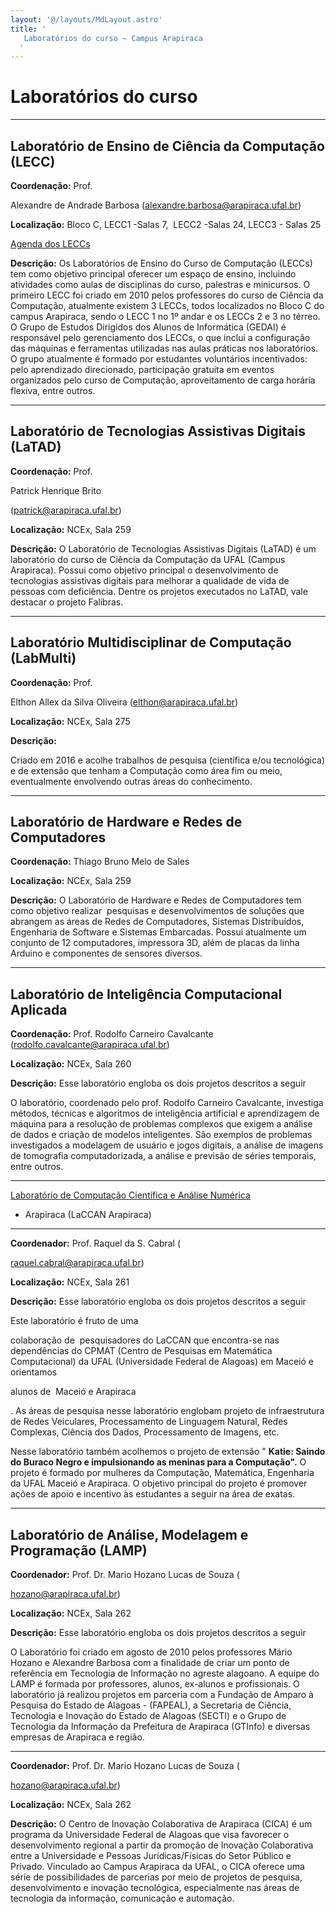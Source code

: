 ```yaml
---
layout: '@/layouts/MdLayout.astro'
title: '
   Laboratórios do curso — Campus Arapiraca
  '
---
```




Laboratórios do curso
=====================










---


Laboratório de Ensino de Ciência da Computação (LECC)
-----------------------------------------------------



**Coordenação:** 
 Prof.
 
 Alexandre de Andrade Barbosa (alexandre.barbosa@arapiraca.ufal.br)
 





**Localização:** 
 Bloco C, LECC1 -Salas 7,  LECC2 -Salas 24, LECC3 - Salas 25
 




[Agenda dos LECCs](/cpt/documentos/agenda-dos-leccs) 





**Descrição:** 
 Os Laboratórios de Ensino do Curso de Computação (LECCs) tem como objetivo principal oferecer um espaço de ensino, incluindo atividades como aulas de disciplinas do curso, palestras e minicursos. O primeiro LECC foi criado em 2010 pelos professores do curso de Ciência da Computação, atualmente existem 3 LECCs, todos localizados no Bloco C do campus Arapiraca, sendo o LECC 1 no 1º andar e os LECCs 2 e 3 no térreo. O Grupo de Estudos Dirigidos dos Alunos de Informática (GEDAI) é responsável pelo gerenciamento dos LECCs, o que inclui a configuração das máquinas e ferramentas utilizadas nas aulas práticas nos laboratórios. O grupo atualmente é formado por estudantes voluntários incentivados: pelo aprendizado direcionado, participação gratuita em eventos organizados pelo curso de Computação, aproveitamento de carga horária flexiva, entre outros.
 





---


Laboratório de Tecnologias Assistivas Digitais (LaTAD)
------------------------------------------------------



**Coordenação:** 
 Prof.
 
 Patrick Henrique Brito
 

 (patrick@arapiraca.ufal.br)
 





**Localização:** 
 NCEx, Sala 259
 





**Descrição:** 
 O Laboratório de Tecnologias Assistivas Digitais (LaTAD) é um laboratório do curso de Ciência da Computação da UFAL (Campus Arapiraca). Possui como objetivo principal o desenvolvimento de tecnologias assistivas digitais para melhorar a qualidade de vida de pessoas com deficiência. Dentre os projetos executados no LaTAD, vale destacar o projeto Falibras.
 





---


Laboratório Multidisciplinar de Computação (LabMulti)
-----------------------------------------------------



**Coordenação:** 
 Prof.
 
 Elthon Allex da Silva Oliveira (elthon@arapiraca.ufal.br)
 





**Localização:** 
 NCEx, Sala 275
 





**Descrição:** 


 Criado em 2016 e acolhe trabalhos de pesquisa (científica e/ou tecnológica) e de extensão que tenham a Computação como área fim ou meio, eventualmente envolvendo outras áreas do conhecimento.
 






---





Laboratório de Hardware e Redes de Computadores
-----------------------------------------------



**Coordenação:** 
 Thiago Bruno Melo de Sales
 




**Localização:** 
 NCEx, Sala 259
 





**Descrição:** 
 O Laboratório de Hardware e Redes de Computadores tem como objetivo realizar  pesquisas e desenvolvimentos de soluções que abrangem as áreas de Redes de Computadores, Sistemas Distribuídos, Engenharia de Software e Sistemas Embarcadas. Possui atualmente um conjunto de 12 computadores, impressora 3D, além de placas da linha Arduino e componentes de sensores diversos.
 








---


Laboratório de Inteligência Computacional Aplicada
--------------------------------------------------



**Coordenação:** 
 Prof. Rodolfo Carneiro Cavalcante (rodolfo.cavalcante@arapiraca.ufal.br)
 




**Localização:** 
 NCEx, Sala 260
 




**Descrição:** 
 Esse laboratório engloba os dois projetos descritos a seguir
 






 O laboratório, coordenado pelo prof. Rodolfo Carneiro Cavalcante, investiga métodos, técnicas e algoritmos de inteligência artificial e aprendizagem de máquina para a resolução de problemas complexos que exigem a análise de dados e criação de modelos inteligentes. São exemplos de problemas investigados a modelagem de usuário e jogos digitais, a análise de imagens de tomografia computadorizada, a análise e previsão de séries temporais, entre outros.
 





---


[Laboratório de Computação Científica e Análise Numérica](https://sites.google.com/laccan.ufal.br/laccan/in%25C3%25ADcio?authuser=0) 
 - Arapiraca (LaCCAN Arapiraca)
---------------------------------------------------------------------------------------------------------------------------------------------------------------------



**Coordenador:** 
 Prof. Raquel da S. Cabral (
 
 raquel.cabral@arapiraca.ufal.br)
 





**Localização:** 
 NCEx, Sala 261
 





**Descrição:** 
 Esse laboratório engloba os dois projetos descritos a seguir
 




 Este laboratório é fruto de uma
 
 colaboração de  pesquisadores do LaCCAN que encontra-se nas dependências do CPMAT (Centro de Pesquisas em Matemática Computacional) da UFAL (Universidade Federal de Alagoas) em Maceió e orientamos
 
 alunos de  Maceió e Arapiraca
 
 . As áreas de pesquisa nesse laboratório englobam projeto de infraestrutura de Redes Veiculares, Processamento de Linguagem Natural, Redes Complexas, Ciência dos Dados, Processamento de Imagens, etc.
 
 Nesse laboratório também acolhemos o projeto de extensão "
 **Katie: Saindo do Buraco Negro e impulsionando as meninas para a Computação".** 
 O projeto é formado por mulheres da Computação, Matemática, Engenharia da UFAL Maceió e Arapiraca. O objetivo principal do projeto é promover ações de apoio e incentivo às estudantes a seguir na área de exatas.
 





---




Laboratório de Análise, Modelagem e Programação (LAMP)
------------------------------------------------------



**Coordenador:** 
 Prof. Dr. Mario Hozano Lucas de Souza (
 
 hozano@arapiraca.ufal.br)
 





**Localização:** 
 NCEx, Sala 262
 





**Descrição:** 
 Esse laboratório engloba os dois projetos descritos a seguir
 





 O Laboratório foi criado em agosto de 2010 pelos professores Mário Hozano e Alexandre Barbosa com a finalidade de criar um ponto de referência em Tecnologia de Informação no agreste alagoano. A equipe do LAMP é formada por professores, alunos, ex-alunos e profissionais. O laboratório já realizou projetos em parceria com a Fundação de Amparo à Pesquisa do Estado de Alagoas - (FAPEAL), a Secretaria de Ciência, Tecnologia e Inovação do Estado de Alagoas (SECTI) e o Grupo de Tecnologia da Informação da Prefeitura de Arapiraca (GTInfo) e diversas empresas de Arapiraca e região.
 





---




**Coordenador:** 
 Prof. Dr. Mario Hozano Lucas de Souza (
 
 hozano@arapiraca.ufal.br)
 





**Localização:** 
 NCEx, Sala 262
 




**Descrição:** 
 O Centro de Inovação Colaborativa de Arapiraca (CICA) é um programa da Universidade Federal de Alagoas que visa favorecer o desenvolvimento regional a partir da promoção de Inovação Colaborativa entre a Universidade e Pessoas Jurídicas/Físicas do Setor Público e Privado. Vinculado ao Campus Arapiraca da UFAL, o CICA oferece uma série de possibilidades de parcerias por meio de projetos de pesquisa, desenvolvimento e inovação tecnológica, especialmente nas áreas de tecnologia da informação, comunicação e automação.
 


















